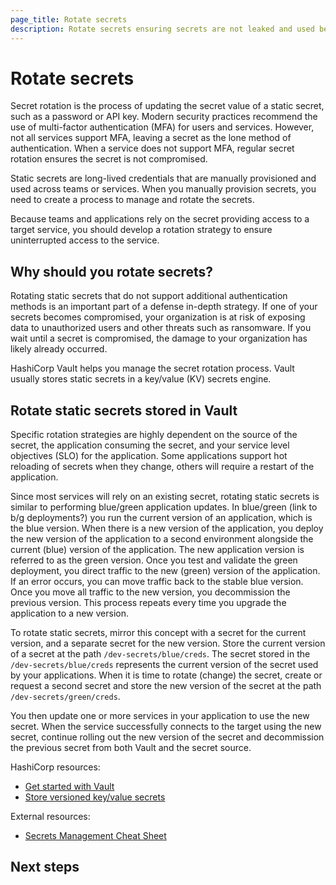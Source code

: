```yaml
---
page_title: Rotate secrets
description: Rotate secrets ensuring secrets are not leaked and used beyond their intended lifespan.
---
```


# Rotate secrets

Secret rotation is the process of updating the secret value of a static secret,
such as a password or API key. Modern security practices recommend the use of
multi-factor authentication (MFA) for users and services. However, not all
services support MFA, leaving a secret as the lone method of authentication.
When a service does not support MFA, regular secret rotation ensures the secret
is not compromised.

Static secrets are long-lived credentials that are manually provisioned and used
across teams or services. When you manually provision secrets, you need to
create a  process to manage and rotate the secrets.

Because teams and applications rely on the secret providing access to a target
service, you should develop a rotation strategy to ensure uninterrupted access
to the service.

## Why should you rotate secrets?

Rotating static secrets that do not support additional authentication methods is
an important part of a defense in-depth strategy. If one of your secrets becomes
compromised, your organization is at risk of exposing data to unauthorized users
and other threats such as ransomware. If you wait until a secret is compromised,
the damage to your organization has likely already occurred.

HashiCorp Vault helps you manage the secret rotation process. Vault usually
stores static secrets in a key/value (KV) secrets engine.

## Rotate static secrets stored in Vault

Specific rotation strategies are highly dependent on the source of the secret,
the application consuming the secret, and your service level objectives (SLO)
for the application. Some applications support hot reloading of secrets when
they change, others will require a restart of the application.  

Since most services will rely on an existing secret, rotating static secrets is
similar to performing blue/green application updates. In blue/green (link to b/g
deployments?) you run the current version of an application, which is the blue
version. When there is a new version of the application, you deploy the new
version of the application to a second environment alongside the current (blue)
version of the application. The new application version is referred to as the
green version. Once you test and validate the green deployment, you
direct traffic to the new (green) version of the application. If an error
occurs, you can move traffic back to the stable blue version. Once you move all
traffic to the new version, you decommission the previous version. This process
repeats every time you upgrade the application to a new version.

To rotate static secrets, mirror this concept with a secret for the current
version, and a separate secret for the new version. Store the
current version of a secret at the path `/dev-secrets/blue/creds`. The secret
stored in the `/dev-secrets/blue/creds` represents the current version of the
secret used by your applications. When it is time to rotate (change) the secret,
create or request a second secret and store the new version of the secret at the
path `/dev-secrets/green/creds`.

You then update one or more services in your application to use the new secret.
When the service successfully connects to the target using the new secret,
continue rolling out the new version of the secret and decommission the previous
secret from both Vault and the secret source.

HashiCorp resources:

- [Get started with Vault](/vault/tutorials/get-started)
- [Store versioned key/value secrets](/vault/tutorials/secrets-management/versioned-kv)

External resources:

- [Secrets Management Cheat Sheet](https://cheatsheetseries.owasp.org/cheatsheets/Secrets_Management_Cheat_Sheet.html)

## Next steps